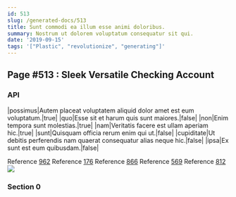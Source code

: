 ```yaml
---
id: 513
slug: /generated-docs/513
title: Sunt commodi ea illum esse animi doloribus.
summary: Nostrum ut dolorem voluptatum consequatur sit qui.
date: '2019-09-15'
tags: '["Plastic", "revolutionize", "generating"]'
---
```


## Page #513 : Sleek Versatile Checking Account
### API

|possimus|Autem placeat voluptatem aliquid dolor amet est eum voluptatum.|true|
|quo|Esse sit et harum quis sunt maiores.|false|
|non|Enim tempora sunt molestias.|true|
|nam|Veritatis facere est ullam aperiam hic.|true|
|sunt|Quisquam officia rerum enim qui ut.|false|
|cupiditate|Ut debitis perferendis nam quaerat consequatur alias neque hic.|false|
|ipsa|Ex sunt est eum quibusdam.|false|

Reference [962](/962)
Reference [176](/176)
Reference [866](/866)
Reference [569](/569)
Reference [812](/812)
![](/assets/cats-3.jpg)

### Section 0

